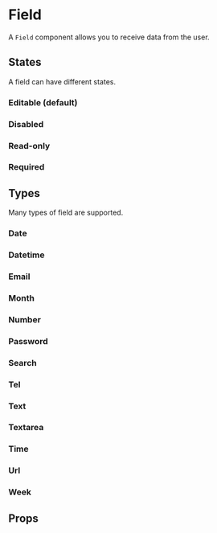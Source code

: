 
<Meta of={FieldStories} />

# Field

A `Field` component allows you to receive data from the user.

<Primary />

## States

A field can have different states.

### Editable (default)

<Canvas of={FieldStories.IsEditable} />

### Disabled

<Canvas of={FieldStories.IsDisabled} />

### Read-only

<Canvas of={FieldStories.IsReadOnly} />

### Required

<Canvas of={FieldStories.IsRequired} />

## Types

Many types of field are supported.

### Date

<Canvas of={FieldStories.DateField} />

### Datetime

<Canvas of={FieldStories.DatetimeField} />

### Email

<Canvas of={FieldStories.EmailField} />

### Month

<Canvas of={FieldStories.MonthField} />

### Number

<Canvas of={FieldStories.NumberField} />

### Password

<Canvas of={FieldStories.PasswordField} />

### Search

<Canvas of={FieldStories.SearchField} />

### Tel

<Canvas of={FieldStories.TelField} />

### Text

<Canvas of={FieldStories.TextField} />

### Textarea

<Canvas of={FieldStories.TextareaField} />

### Time

<Canvas of={FieldStories.TimeField} />

### Url

<Canvas of={FieldStories.UrlField} />

### Week

<Canvas of={FieldStories.WeekField} />

## Props

<ArgTypes of={FieldStories} />
